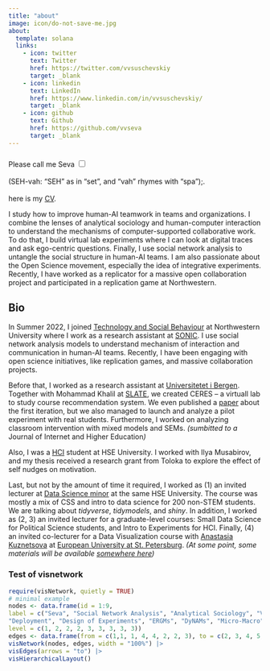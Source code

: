 ```yaml
---
title: "about"
image: icon/do-not-save-me.jpg
about:
  template: solana
  links:
    - icon: twitter
      text: Twitter
      href: https://twitter.com/vvsuschevskiy
      target: _blank
    - icon: linkedin
      text: LinkedIn
      href: https://www.linkedin.com/in/vvsuschevskiy/
      target: _blank
    - icon: github
      text: Github
      href: https://github.com/vvseva
      target: _blank
---
```


### 

::: {div}
Please call me Seva <input type="checkbox" id="cb1" /><label for="cb1"><sup></sup></label><span><br><br>(SEH-vah: "SEH" as in "set", and "vah" rhymes with "spa");.<br><br></span> here is my [CV](cv/cv_page.html).
:::

::: {#hero-heading}
I study how to improve human-AI teamwork in teams and organizations. I combine the lenses of analytical sociology and human-computer interaction to understand the mechanisms of computer-supported collaborative work. To do that, I build virtual lab experiments where I can look at digital traces and ask ego-centric questions. Finally, I use social network analysis to untangle the social structure in human-AI teams. I am also passionate about the Open Science movement, especially the idea of integrative experiments. Recently, I have worked as a replicator for a massive open collaboration project and participated in a replication game at Northwestern.

## Bio

In Summer 2022, I joined [Technology and Social Behaviour](https://tsb.northwestern.edu/) at Northwestern University where I work as a research assistant at [SONIC](http://sonic.northwestern.edu/). I use social network analysis models to understand mechanism of interaction and communication in human-AI teams. Recently, I have been engaging with open science initiatives, like replication games, and massive collaboration projects.

Before that, I worked as a research assistant at [Universitetet i Bergen](https://www.uib.no/en/persons/Vsevolod.Suschevskiy). Together with Mohammad Khalil at [SLATE](https://slate.uib.no/), we created CERES – a virtuall lab to study course recommendation system. We even published a [paper](https://www.researchgate.net/publication/350874550_Creating_a_Course_Recommendation_System_for_Exchange_Students) about the first iteration, but we also managed to launch and analyze a pilot experiment with real students. Furthermore, I worked on analyzing classroom intervention with mixed models and SEMs. *(sumbitted to a* Journal of Internet and Higher Education*)*

Also, I was a [HCI](https://spb.hse.ru/en/ma/computer/) student at HSE University. I worked with Ilya Musabirov, and my thesis received a research grant from Toloka to explore the effect of self nudges on motivation.

Last, but not by the amount of time it required, I worked as (1) an invited lecturer at [Data Science minor](https://electives.hse.ru/minor_data_spb/) at the same HSE University. The course was mostly a mix of CSS and intro to data science for 200 non-STEM students. We are talking about *tidyverse*, *tidymodels*, and *shiny*. In addition, I worked as (2, 3) an invited lecturer for a graduate-level courses: Small Data Science for Political Science students, and Intro to Experiments for HCI. Finally, (4) an invited co-lecturer for a Data Visualization course with [Anastasia Kuznetsova](https://t.me/nastengraph) at [European University at St. Petersburg](https://eusp.org/programs/applied-data-analysis). *(At some point, some materials will be available [somewhere here](/teaching.html))*
:::

### Test of visnetwork

```r
require(visNetwork, quietly = TRUE)
# minimal example
nodes <- data.frame(id = 1:9,
label = c("Seva", "Social Network Analysis", "Analytical Sociology", "Virtual Labs",
"Deployment", "Design of Experiments", "ERGMs", "DyNAMs", "Micro-Macro"),
level = c(1, 2, 2, 2, 3, 3, 3, 3, 3))
edges <- data.frame(from = c(1,1, 1, 4, 4, 2, 2, 3), to = c(2, 3, 4, 5, 6, 7, 8, 9))
visNetwork(nodes, edges, width = "100%") |> 
visEdges(arrows = "to") |> 
visHierarchicalLayout() 
```
